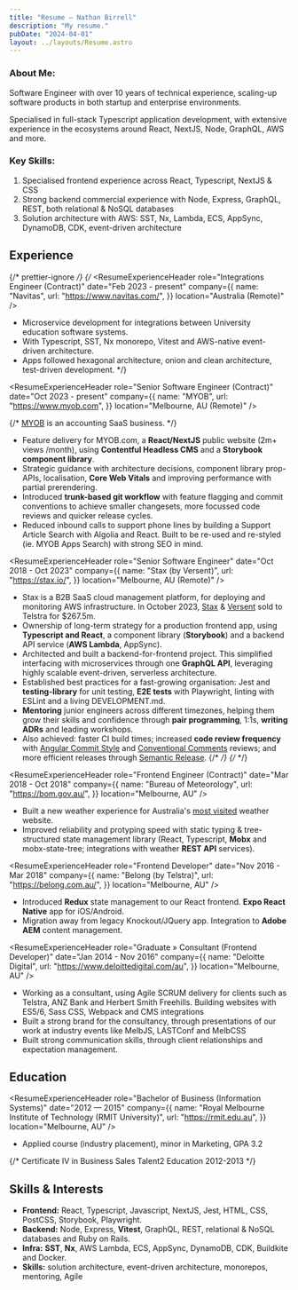 ```yaml
---
title: "Resume — Nathan Birrell"
description: "My resume."
pubDate: "2024-04-01"
layout: ../layouts/Resume.astro
---
```



<div class="profile noprint">
<div>
  <h3 class="tx-overline">
  About Me:
  </h3>

<p>
  Software Engineer with over 10 years of technical experience, scaling-up
  software products in both startup and enterprise environments.
</p>

  <p>
  Specialised in full-stack Typescript application development, with extensive experience in the ecosystems around React, NextJS, Node, GraphQL, AWS and more.
  </p>
</div>
<div>
  <h3 class="tx-overline">
  Key Skills:
  </h3>

  <ol>
  <li>Specialised frontend experience across React, Typescript, NextJS & CSS</li>
  <li>Strong backend commercial experience with Node, Express, GraphQL, REST, both relational & NoSQL databases</li>
  <li>Solution architecture with AWS: SST, Nx, Lambda, ECS, AppSync, DynamoDB, CDK, event-driven architecture</li>
  </ol>
</div>
</div>

## Experience

{/* prettier-ignore */}
{/* <ResumeExperienceHeader
role="Integrations Engineer (Contract)"
date="Feb 2023 - present"
company={{
    name: "Navitas",
    url: "https://www.navitas.com/",
  }}
location="Australia (Remote)"
/>

- Microservice development for integrations between University education software systems.
- With Typescript, SST, Nx monorepo, Vitest and AWS-native event-driven architecture.
- Apps followed hexagonal architecture, onion and clean architecture, test-driven development.
  <!-- prettier-ignore -->
  */}

<ResumeExperienceHeader
  role="Senior Software Engineer (Contract)"
  date="Oct 2023 - present"
  company={{
    name: "MYOB",
    url: "https://www.myob.com",
  }}
  location="Melbourne, AU (Remote)"
/>

{/* [MYOB](https://www.myob.com) is an accounting SaaS business. */}

- Feature delivery for MYOB.com, a **React/NextJS** public website (2m+ views /month), using **Contentful Headless CMS** and a **Storybook component library**.
- Strategic guidance with architecture decisions, component library prop-APIs, localisation, **Core Web Vitals** and improving performance with partial prerendering.
- Introduced **trunk-based git workflow** with feature flagging and commit conventions to achieve smaller changesets, more focussed code reviews and quicker release cycles.
- Reduced inbound calls to support phone lines by building a Support Article Search with Algolia and React. Built to be re-used and re-styled (ie. MYOB Apps Search) with strong SEO in mind.

<ResumeExperienceHeader
  role="Senior Software Engineer"
  date="Oct 2018 - Oct 2023"
  company={{
    name: "Stax (by Versent)",
    url: "https://stax.io/",
  }}
  location="Melbourne, AU (Remote)"
/>

- Stax is a B2B SaaS cloud management platform, for deploying and monitoring AWS infrastructure. In October 2023, [Stax](https://stax.io) & [Versent](http://versent.com.au/) sold to Telstra for $267.5m.
- Ownership of long-term strategy for a production frontend app, using **Typescript and React**, a component library (**Storybook**) and a backend API service (**AWS Lambda**, AppSync).
- Architected and built a backend-for-frontend project. This simplified interfacing with microservices through one **GraphQL API**, leveraging highly scalable event-driven, serverless architecture.
- Established best practices for a fast-growing organisation: Jest and **testing-library** for unit testing, **E2E tests** with Playwright, linting with ESLint and a living DEVELOPMENT.md.
- **Mentoring** junior engineers across different timezones, helping them grow their skills and confidence through **pair programming**, 1:1s, **writing ADRs** and leading workshops.
- Also achieved: faster CI build times; increased **code review frequency** with [Angular Commit Style](https://github.com/angular/angular/blob/main/CONTRIBUTING.md#-commit-message-format) and [Conventional Comments](https://conventionalcomments.org/) reviews; and more efficient releases through [Semantic Release](https://github.com/semantic-release/semantic-release).
  {/* <!-- - Increased consistency across multiple frontend projects and across Engineering and Design teams, with a style system and component library implementation. --> */}
  {/* <!-- - Tech: Typescript, React, GraphQL, Apollo, Jest, Playwright, NodeJS, AWS Lambda, AppSync, DynamoDB Serverless, SQS, SAM, CDK and more. --> */}

<ResumeExperienceHeader
  role="Frontend Engineer (Contract)"
  date="Mar 2018 - Oct 2018"
  company={{
    name: "Bureau of Meteorology",
    url: "https://bom.gov.au/",
  }}
  location="Melbourne, AU"
/>

- Built a new weather experience for Australia's [most visited](https://www.similarweb.com/top-websites/australia/) weather website.
- Improved reliability and protyping speed with static typing & tree-structured state management library (React, Typescript, **Mobx** and mobx-state-tree; integrations with weather **REST API** services).

<ResumeExperienceHeader
  role="Frontend Developer"
  date="Nov 2016 - Mar 2018"
  company={{
    name: "Belong (by Telstra)",
    url: "https://belong.com.au/",
  }}
  location="Melbourne, AU"
/>

- Introduced **Redux** state management to our React frontend. **Expo React Native** app for iOS/Android.
- Migration away from legacy Knockout/JQuery app. Integration to **Adobe AEM** content management.

<ResumeExperienceHeader
  role="Graduate » Consultant (Frontend Developer)"
  date="Jan 2014 - Nov 2016"
  company={{
    name: "Deloitte Digital",
    url: "https://www.deloittedigital.com/au",
  }}
  location="Melbourne, AU"
/>

- Working as a consultant, using Agile SCRUM delivery for clients such as Telstra, ANZ Bank and Herbert Smith Freehills. Building websites with ES5/6, Sass CSS, Webpack and CMS integrations
- Built a strong brand for the consultancy, through presentations of our work at industry events like MelbJS, LASTConf and MelbCSS
- Built strong communication skills, through client relationships and expectation management.

## Education

<ResumeExperienceHeader
  role="Bachelor of Business (Information Systems)"
  date="2012 — 2015"
  company={{
    name: "Royal Melbourne Institute of Technology (RMIT University)",
    url: "https://rmit.edu.au",
  }}
  location="Melbourne, AU"
/>
<ul class="noprint">
  <li>Applied course (industry placement), minor in Marketing, GPA 3.2</li>
</ul>

{/* Certificate IV in Business Sales Talent2 Education 2012-2013 */}

## Skills & Interests

- **Frontend:** React, Typescript, Javascript, NextJS, Jest, HTML, CSS, PostCSS, Storybook, Playwright.
- **Backend:** Node, Express, **Vitest**, GraphQL, REST, relational & NoSQL databases and Ruby on Rails.
- **Infra:** **SST**, **Nx**, AWS Lambda, ECS, AppSync, DynamoDB, CDK, Buildkite and Docker.
- **Skills:** solution architecture, event-driven architecture, monorepos, mentoring, Agile
